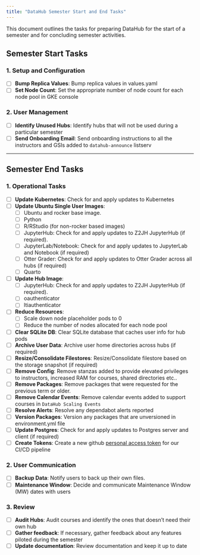 ```yaml
---
title: "DataHub Semester Start and End Tasks"
---
```


This document outlines the tasks for preparing DataHub for the start of a semester and for concluding semester activities.

## Semester Start Tasks

### 1. Setup and Configuration
- [ ] **Bump Replica Values**: Bump replica values in values.yaml
- [ ] **Set Node Count**: Set the appropriate number of node count for each node pool in GKE console

### 2. User Management
- [ ] **Identify Unused Hubs**: Identify hubs that will not be used during a particular semester
- [ ] **Send Onboarding Email**: Send onboarding instructions to all the instructors and GSIs added to `datahub-announce` listserv

---

## Semester End Tasks

### 1. Operational Tasks
- [ ] **Update Kubernetes**: Check for and apply updates to Kubernetes
- [ ] **Update Ubuntu Single User Images**:
  - [ ] Ubuntu and rocker base image.
  - [ ] Python
  - [ ] R/RStudio (for non-rocker based images)
  - [ ] JupyterHub: Check for and apply updates to Z2JH JupyterHub (if required).
  - [ ] JupyterLab/Notebook: Check for and apply updates to JupyterLab and Notebook (if required)
  - [ ] Otter Grader: Check for and apply updates to Otter Grader across all hubs (if required)
  - [ ] Quarto
- [ ] **Update Hub Image**:
   - [ ] JupyterHub: Check for and apply updates to Z2JH JupyterHub (if required).
   - [ ] oauthenticator
   - [ ] ltiauthenticator 
- [ ] **Reduce Resources**: 
  - [ ] Scale down node placeholder pods to 0
  - [ ] Reduce the number of nodes allocated for each node pool 
- [ ] **Clear SQLite DB**: Clear SQLite database that caches user info for hub pods
- [ ] **Archive User Data**: Archive user home directories across hubs (if required)
- [ ] **Resize/Consolidate Filestores**: Resize/Consolidate filestore based on the storage snapshot (if required)
- [ ] **Remove Config**: Remove stanzas added to provide elevated privileges to instructors, increased RAM for courses, shared directories etc..
- [ ] **Remove Packages**: Remove packages that were requested for the previous term or older.
- [ ] **Remove Calendar Events**: Remove calendar events added to support courses in `DataHub Scaling Events`
- [ ] **Resolve Alerts**: Resolve any dependabot alerts reported
- [ ] **Version Packages**: Version any packages that are unversioned in environment.yml file
- [ ] **Update Postgres**: Check for and apply updates to Postgres server and client (if required)
- [ ] **Create Tokens**: Create a new github [personal access token](https://docs.datahub.berkeley.edu/admins/cicd-github-actions.html#organization-secrets) for our CI/CD pipeline

### 2. User Communication
- [ ] **Backup Data**: Notify users to back up their own files.
- [ ] **Maintenance Window**: Decide and communicate Maintenance Window (MW) dates with users

### 3. Review
- [ ] **Audit Hubs**: Audit courses and identify the ones that doesn't need their own hub
- [ ] **Gather feedback**: If necessary, gather feedback about any features piloted during the semester
- [ ] **Update documentation**: Review documentation and keep it up to date
